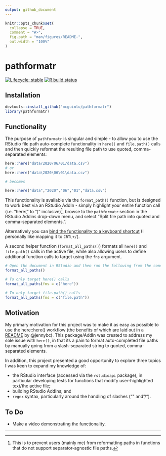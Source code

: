 ```yaml
---
output: github_document
---
```


<!-- README.md is generated from README.Rmd. Please edit that file -->

```r
knitr::opts_chunk$set(
  collapse = TRUE,
  comment = "#>",
  fig.path = "man/figures/README-",
  out.width = "100%"
)
```

# pathformatr

<!-- badges: start -->
[![Lifecycle: stable](https://img.shields.io/badge/lifecycle-stable-brightgreen.svg)](https://www.tidyverse.org/lifecycle/#stable)
[![R build status](https://github.com/mcguinlu/pathformatr/workflows/R-CMD-check/badge.svg)](https://github.com/mcguinlu/pathformatr/actions)
<!-- badges: end -->

## Installation

``` r
devtools::install_github("mcguinlu/pathformatr")
library(pathformatr)
```

## Functionality

The purpose of `pathformatr` is singular and simple - to allow you to use the RStudio file path auto-complete functionality in `here()` and `file.path()` calls and then quickly reformat the resulting file path to use quoted, comma-separated elements:

``` r
here::here("data/2020/06/01/data.csv")
# or
here::here("data\2020\06\01\data.csv")

# becomes

here::here("data","2020","06","01","data.csv")
```

This functionality is available via the `format_path()` function, but is designed to work best via an RStudio AddIn - simply highlight your entire function call (i.e. "here(" to ")" inclusive)^[This is to prevent users (mainly me) from reformatting paths in functions that do not support separator-agnostic file paths.], browse to the `pathformatr` section in the RStudio Addins drop-down menu, and select "Split file path into quoted and comma-separated elements.".

Alternatively you can [bind the functionality to a keyboard shortcut](https://support.rstudio.com/hc/en-us/articles/206382178-Customizing-Keyboard-Shortcuts) (I personally like mapping it to `CRTL+/`).

A second helper function (`format_all_paths()`) formats all `here()` and `file.path()` calls in the active file, while also allowing users to define additional function calls to target using the `fns` argument.

```r
# Open the document in RStudio and then run the following from the console
format_all_paths()

# To only target here() calls
format_all_paths(fns = c("here"))

# To only target file.path() calls
format_all_paths(fns = c("file.path"))
```

## Motivation

My primary motivation for this project was to make it as easy as possible to use the here::here() workflow (the benefits of which are laid out in a [README](https://github.com/jennybc/here_here) by @jennybc). This package/AddIn was created to address my sole issue with `here()`, in that its a pain to format auto-completed file paths by manually going from a slash-separated string to quoted, comma-separated elements.

In addition, this project presented a good opportunity to explore three topics I was keen to expand my knowledge of:

  * the RStudio interface (accessed via the `rstudioapi` package), in particular developing tests for functions that modify user-highlighted text/the active file;
  * building RStudio AddIns; and
  * `regex` syntax, particularly around the handling of slashes ("\" and "/").

## To Do
* Make a video demonstrating the functionality.

<hr>
